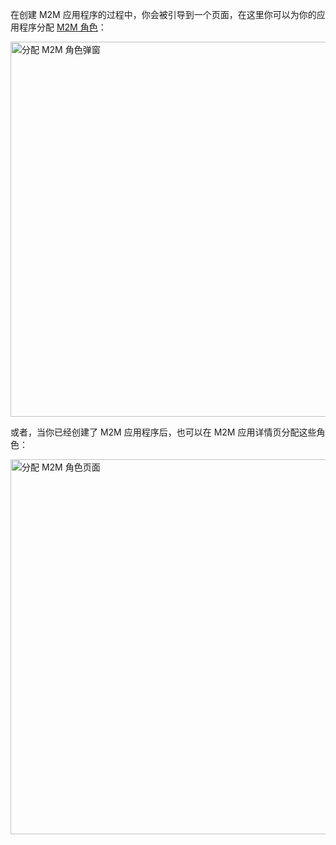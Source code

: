 在创建 M2M 应用程序的过程中，你会被引导到一个页面，在这里你可以为你的应用程序分配 [M2M 角色](/authorization/role-based-access-control/#configure-global-roles)：

<img alt="分配 M2M 角色弹窗" src="/img/assets/assign-m2m-roles-modal.png" width="600px" />

或者，当你已经创建了 M2M 应用程序后，也可以在 M2M 应用详情页分配这些角色：

<img alt="分配 M2M 角色页面" src="/img/assets/assign-m2m-roles-page.png" width="600px" />